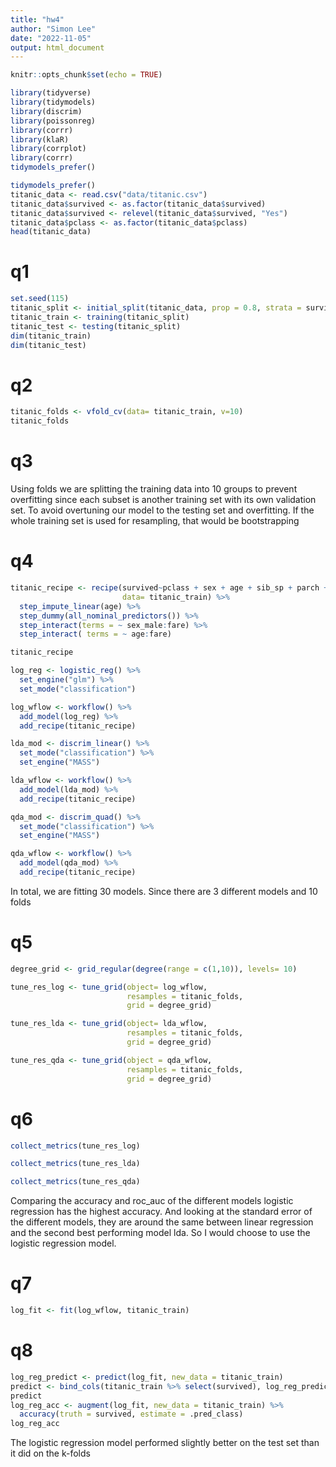 ```yaml
---
title: "hw4"
author: "Simon Lee"
date: "2022-11-05"
output: html_document
---
```


```r
knitr::opts_chunk$set(echo = TRUE)
```


```r
library(tidyverse)
library(tidymodels)
library(discrim)
library(poissonreg)
library(corrr)
library(klaR)
library(corrplot)
library(corrr)
tidymodels_prefer()
```

```r
tidymodels_prefer()
titanic_data <- read.csv("data/titanic.csv")
titanic_data$survived <- as.factor(titanic_data$survived)
titanic_data$survived <- relevel(titanic_data$survived, "Yes")
titanic_data$pclass <- as.factor(titanic_data$pclass)
head(titanic_data)
```

# q1
```r
set.seed(115)
titanic_split <- initial_split(titanic_data, prop = 0.8, strata = survived)
titanic_train <- training(titanic_split)
titanic_test <- testing(titanic_split)
dim(titanic_train)
dim(titanic_test)
```

# q2
```r
titanic_folds <- vfold_cv(data= titanic_train, v=10)
titanic_folds
```

# q3
Using folds we are splitting the training data into 10 groups to prevent overfitting since
each subset is another training set with its own validation set. To avoid overtuning our model
to the testing set and overfitting. If the whole training set is used for resampling, that would be bootstrapping

# q4
```r
titanic_recipe <- recipe(survived~pclass + sex + age + sib_sp + parch + fare,
                         data= titanic_train) %>%  
  step_impute_linear(age) %>% 
  step_dummy(all_nominal_predictors()) %>% 
  step_interact(terms = ~ sex_male:fare) %>% 
  step_interact( terms = ~ age:fare)

titanic_recipe

log_reg <- logistic_reg() %>%
  set_engine("glm") %>% 
  set_mode("classification")

log_wflow <- workflow() %>% 
  add_model(log_reg) %>% 
  add_recipe(titanic_recipe)

lda_mod <- discrim_linear() %>% 
  set_mode("classification") %>% 
  set_engine("MASS")

lda_wflow <- workflow() %>% 
  add_model(lda_mod) %>%
  add_recipe(titanic_recipe)

qda_mod <- discrim_quad() %>% 
  set_mode("classification") %>% 
  set_engine("MASS")

qda_wflow <- workflow() %>% 
  add_model(qda_mod) %>%
  add_recipe(titanic_recipe)
```

In total, we are fitting 30 models. Since there are 3 different models and 10 folds

# q5
```r
degree_grid <- grid_regular(degree(range = c(1,10)), levels= 10)

tune_res_log <- tune_grid(object= log_wflow,
                          resamples = titanic_folds,
                          grid = degree_grid)

tune_res_lda <- tune_grid(object= lda_wflow,
                          resamples = titanic_folds,
                          grid = degree_grid)

tune_res_qda <- tune_grid(object = qda_wflow,
                          resamples = titanic_folds,
                          grid = degree_grid)
```

# q6
```r
collect_metrics(tune_res_log)

collect_metrics(tune_res_lda)

collect_metrics(tune_res_qda)
```
Comparing the accuracy and roc_auc of the different models logistic regression has the highest accuracy. And looking
at the standard error of the different models, they are around the same between linear regression and the second best
performing model lda. So I would choose to use the logistic regression model.

# q7
```r
log_fit <- fit(log_wflow, titanic_train)
```

# q8
```r
log_reg_predict <- predict(log_fit, new_data = titanic_train)
predict <- bind_cols(titanic_train %>% select(survived), log_reg_predict)
predict
log_reg_acc <- augment(log_fit, new_data = titanic_train) %>%
  accuracy(truth = survived, estimate = .pred_class)
log_reg_acc
```
The logistic regression model performed slightly better on the test set than it did on the k-folds
